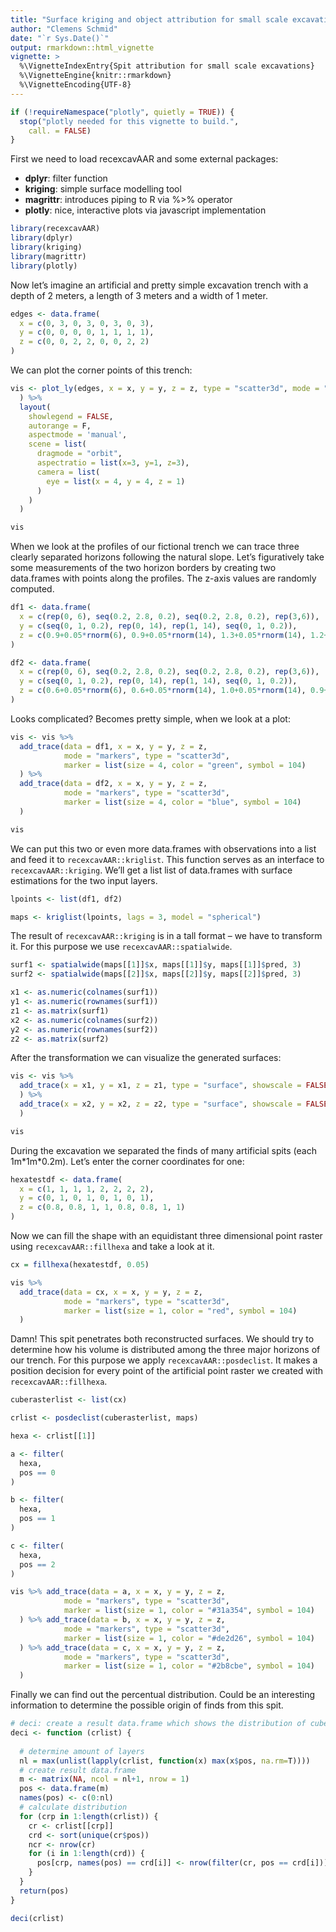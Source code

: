 ```yaml
---
title: "Surface kriging and object attribution for small scale excavations"
author: "Clemens Schmid"
date: "`r Sys.Date()`"
output: rmarkdown::html_vignette
vignette: >
  %\VignetteIndexEntry{Spit attribution for small scale excavations}
  %\VignetteEngine{knitr::rmarkdown}
  %\VignetteEncoding{UTF-8}
---
```


```r
if (!requireNamespace("plotly", quietly = TRUE)) {
  stop("plotly needed for this vignette to build.",
    call. = FALSE)
}
```

First we need to load recexcavAAR and some external packages:

- **dplyr**: filter function
- **kriging**: simple surface modelling tool
- **magrittr**: introduces piping to R via %>% operator
- **plotly**: nice, interactive plots via javascript implementation

```r
library(recexcavAAR)
library(dplyr)
library(kriging)
library(magrittr)
library(plotly)
```

Now let's imagine an artificial and pretty simple excavation trench with a depth of 2 meters, a length of 3 meters and a width of 1 meter. 

```r
edges <- data.frame(
  x = c(0, 3, 0, 3, 0, 3, 0, 3),
  y = c(0, 0, 0, 0, 1, 1, 1, 1),
  z = c(0, 0, 2, 2, 0, 0, 2, 2)
)
```

We can plot the corner points of this trench:

```r
vis <- plot_ly(edges, x = x, y = y, z = z, type = "scatter3d", mode = "markers"
  ) %>% 
  layout(
    showlegend = FALSE,
    autorange = F, 
    aspectmode = 'manual', 
    scene = list(
      dragmode = "orbit",
      aspectratio = list(x=3, y=1, z=3),
      camera = list(
        eye = list(x = 4, y = 4, z = 1) 
      )
    )
  )

vis
```

When we look at the profiles of our fictional trench we can trace three clearly separated horizons following the natural slope. Let's figuratively take some measurements of the two horizon borders by creating two data.frames with points along the profiles. The z-axis values are randomly computed.  

```r
df1 <- data.frame(
  x = c(rep(0, 6), seq(0.2, 2.8, 0.2), seq(0.2, 2.8, 0.2), rep(3,6)),
  y = c(seq(0, 1, 0.2), rep(0, 14), rep(1, 14), seq(0, 1, 0.2)), 
  z = c(0.9+0.05*rnorm(6), 0.9+0.05*rnorm(14), 1.3+0.05*rnorm(14), 1.2+0.05*rnorm(6))
)

df2 <- data.frame(
  x = c(rep(0, 6), seq(0.2, 2.8, 0.2), seq(0.2, 2.8, 0.2), rep(3,6)),
  y = c(seq(0, 1, 0.2), rep(0, 14), rep(1, 14), seq(0, 1, 0.2)),
  z = c(0.6+0.05*rnorm(6), 0.6+0.05*rnorm(14), 1.0+0.05*rnorm(14), 0.9+0.05*rnorm(6))
)
```

Looks complicated? Becomes pretty simple, when we look at a plot:

```r
vis <- vis %>%
  add_trace(data = df1, x = x, y = y, z = z, 
            mode = "markers", type = "scatter3d", 
            marker = list(size = 4, color = "green", symbol = 104)
  ) %>%
  add_trace(data = df2, x = x, y = y, z = z, 
            mode = "markers", type = "scatter3d", 
            marker = list(size = 4, color = "blue", symbol = 104)
  ) 

vis
```

We can put this two or even more data.frames with observations into a list and feed it to `recexcavAAR::kriglist`. This function serves as an interface to `recexcavAAR::kriging`. We'll get a list list of data.frames with surface estimations for the two input layers. 

```r
lpoints <- list(df1, df2)

maps <- kriglist(lpoints, lags = 3, model = "spherical")
```

The result of `recexcavAAR::kriging` is in a tall format -- we have to transform it. For this purpose we use `recexcavAAR::spatialwide`.

```r
surf1 <- spatialwide(maps[[1]]$x, maps[[1]]$y, maps[[1]]$pred, 3)
surf2 <- spatialwide(maps[[2]]$x, maps[[2]]$y, maps[[2]]$pred, 3)

x1 <- as.numeric(colnames(surf1))
y1 <- as.numeric(rownames(surf1))
z1 <- as.matrix(surf1)
x2 <- as.numeric(colnames(surf2))
y2 <- as.numeric(rownames(surf2))
z2 <- as.matrix(surf2)
```

After the transformation we can visualize the generated surfaces:

```r
vis <- vis %>% 
  add_trace(x = x1, y = x1, z = z1, type = "surface", showscale = FALSE
  ) %>%
  add_trace(x = x2, y = x2, z = z2, type = "surface", showscale = FALSE
  ) 

vis
```

During the excavation we separated the finds of many artificial spits (each 1m\*1m\*0.2m). Let's enter the corner coordinates for one:

```r
hexatestdf <- data.frame(
  x = c(1, 1, 1, 1, 2, 2, 2, 2),
  y = c(0, 1, 0, 1, 0, 1, 0, 1),
  z = c(0.8, 0.8, 1, 1, 0.8, 0.8, 1, 1)
)
```

Now we can fill the shape with an equidistant three dimensional point raster using `recexcavAAR::fillhexa` and take a look at it.

```r
cx = fillhexa(hexatestdf, 0.05)
```

```r
vis %>% 
  add_trace(data = cx, x = x, y = y, z = z, 
            mode = "markers", type = "scatter3d", 
            marker = list(size = 1, color = "red", symbol = 104)
  )
```

Damn! This spit penetrates both reconstructed surfaces. We should try to determine how his volume is distributed among the three major horizons of our trench. For this purpose we apply `recexcavAAR::posdeclist`. It makes a position decision for every point of the artificial point raster we created with `recexcavAAR::fillhexa`.

```r
cuberasterlist <- list(cx)

crlist <- posdeclist(cuberasterlist, maps)

hexa <- crlist[[1]]

a <- filter(
  hexa,
  pos == 0
)

b <- filter(
  hexa,
  pos == 1
)

c <- filter(
  hexa,
  pos == 2
)

vis %>% add_trace(data = a, x = x, y = y, z = z, 
            mode = "markers", type = "scatter3d", 
            marker = list(size = 1, color = "#31a354", symbol = 104)
  ) %>% add_trace(data = b, x = x, y = y, z = z, 
            mode = "markers", type = "scatter3d", 
            marker = list(size = 1, color = "#de2d26", symbol = 104)
  ) %>% add_trace(data = c, x = x, y = y, z = z, 
            mode = "markers", type = "scatter3d", 
            marker = list(size = 1, color = "#2b8cbe", symbol = 104)
  )
```

Finally we can find out the percentual distribution. Could be an interesting information to determine the possible origin of finds from this spit.

```r
# deci: create a result data.frame which shows the distribution of cube points
deci <- function (crlist) {
  
  # determine amount of layers
  nl = max(unlist(lapply(crlist, function(x) max(x$pos, na.rm=T))))
  # create result data.frame
  m <- matrix(NA, ncol = nl+1, nrow = 1)
  pos <- data.frame(m)
  names(pos) <- c(0:nl)
  # calculate distribution
  for (crp in 1:length(crlist)) {
    cr <- crlist[[crp]]
    crd <- sort(unique(cr$pos))
    ncr <- nrow(cr)
    for (i in 1:length(crd)) {
      pos[crp, names(pos) == crd[i]] <- nrow(filter(cr, pos == crd[i]))/ncr*100
    }
  }
  return(pos)
}

deci(crlist)
```
